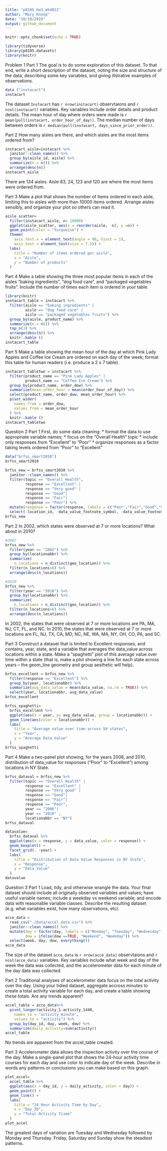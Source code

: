 ```yaml
---
title: "p8105_hw3_mk4022"
author: "Mary Knoop"
date: "10/10/2019"
output: github_document
---
```


```r
knitr::opts_chunk$set(echo = TRUE)
```

```r
library(tidyverse)
library(p8105.datasets)
library(knitr)
```

Problem 1
Part 1
The goal is to do some exploration of this dataset. To that end, write a short description of the dataset, noting the size and structure of the data, describing some key variables, and giving illstrative examples of observations. 
```r
data ("instacart")
instacart
```

The dataset `Instacart` has `r nrow(instacart)` observtaions and `r ncol(instacart)` variables. Key variables include order details and product details.  The mean hour of day where orders were made is `r mean(pull(instacart, order_hour_of_day))`. The median number of days between orders is `r median(pull(instacart, days_since_prior_order))`.

Part 2
How many aisles are there, and which aisles are the most items ordered from?
```r
instacart_aisle=instacart %>%
  janitor::clean_names() %>%
  group_by(aisle_id, aisle) %>%
  summarize(n = n()) %>%
  arrange(desc(n))
instacart_aisle
```
There are 134 aisles. Aisle 83, 24, 123 and 120 are where the most items were ordered from. 

Part 3
Make a plot that shows the number of items ordered in each aisle, limiting this to aisles with more than 10000 items ordered. Arrange aisles sensibly, and organize your plot so others can read it.
```r
aisle_scatter=
  filter(instacart_aisle, n> 10000)
  ggplot(aisle_scatter, aes(x = reorder(aisle, -n), y =n)) +
  geom_point(color = "turquoise") +
  theme(
    axis.text.x = element_text(angle = 90, hjust = 1), 
    axis.text = element_text(size = 7.5)) +
  labs(
    title = "Number of items ordered per aisle",
    x = "Aisle",
    y = "Number of products"
  )
```

Part 4
Make a table showing the three most popular items in each of the aisles “baking ingredients”, “dog food care”, and “packaged vegetables fruits”. Include the number of times each item is ordered in your table.
```r
library(knitr)
instacart_table = instacart %>%
  filter(aisle == "baking ingredients" | 
         aisle == "dog food care" | 
         aisle == "packaged vegetables fruits") %>%
  group_by(aisle, product_name) %>%
  summarize(n = n()) %>%
  top_n(3) %>%
  arrange(desc(n)) %>% 
  knitr::kable ()
instacart_table
```

Part 5
Make a table showing the mean hour of the day at which Pink Lady Apples and Coffee Ice Cream are ordered on each day of the week; format this table for human readers (i.e. produce a 2 x 7 table).
```r
instacart_tabletwo = instacart %>%
  filter(product_name == "Pink Lady Apples" | 
         product_name == "Coffee Ice Cream") %>%
  group_by(product_name, order_dow) %>%
  summarize(mean_order_hour = mean(order_hour_of_day)) %>%
  select(product_name, order_dow, mean_order_hour) %>%
  pivot_wider(
    names_from = order_dow,
    values_from = mean_order_hour
  ) %>%
  knitr::kable ()
instacart_tabletwo
```

Question 2
Part 1
First, do some data cleaning:
* format the data to use appropriate variable names;
* focus on the “Overall Health” topic
* include only responses from “Excellent” to “Poor”
* organize responses as a factor taking levels ordered from “Poor” to “Excellent”
```r
data("brfss_smart2010")
brfss_smart2010

brfss_new = brfss_smart2010 %>%
  janitor::clean_names() %>%
  filter(topic == "Overall Health", 
         response == "Excellent" | 
         response == "Very good" | 
         response == "Good"| 
         response == "Fair"|
         response == "Poor") %>%
  mutate(response = factor(response, labels = c("Poor","Fair","Good","Very good", "Excellent" ))) %>%
  select(-location_id, -data_value_footnote_symbol, -data_value_footnote)
brfss_new
```

Part 2
In 2002, which states were observed at 7 or more locations? What about in 2010?
```r
#2002
brfss_new %>%
  filter(year == "2002") %>%
  group_by(locationabbr) %>%
  summarize(
    n_locations = n_distinct(geo_location)) %>%
  filter(n_locations>6) %>%
  arrange(desc(n_locations)) 

#2010
brfss_new %>%
  filter(year == "2010") %>%
  group_by(locationabbr) %>%
  summarize(
    n_locations = n_distinct(geo_location)) %>%
  filter(n_locations>6) %>%
  arrange(desc(n_locations)) 
```
In 2002, the states that were observed at 7 or more locations are PA, MA, NJ, CT, FL, and NC.
In 2010, the states that were observed at 7 or more locations are FL, NJ, TX, CA, MD, NC, NE, WA, MA, NY, OH, CO, PA, and SC.

Part 3
Construct a dataset that is limited to Excellent responses, and contains, year, state, and a variable that averages the data_value across locations within a state. Make a “spaghetti” plot of this average value over time within a state (that is, make a plot showing a line for each state across years – the geom_line geometry and group aesthetic will help).
```r
brfss_excellent = brfss_new %>%
  filter(response == "Excellent") %>%
  group_by(year, locationabbr) %>%
  summarize(avg_data_value = mean(data_value, na.rm = TRUE)) %>%
  select(year, locationabbr, avg_data_value) 
brfss_excellent

brfss_spaghetti=
  brfss_excellent %>%
  ggplot(aes(x = year, y= avg_data_value, group = locationabbr)) +
  geom_line(aes(color = locationabbr)) +
  labs(
    title = "Average value over time across 50 states",
    x = "Year",
    y = "Average Data Value"
  )
brfss_spaghetti
```

Part 4
Make a two-panel plot showing, for the years 2006, and 2010, distribution of data_value for responses (“Poor” to “Excellent”) among locations in NY State.
```r
brfss_dataval = brfss_new %>%
  filter(topic == "Overall Health" | 
         response == "Excellent" | 
         response == "Very good" | 
         response == "Good"| 
         response == "Fair"|
         response == "Poor",
         year == "2006"| 
         year == "2010" ,
         locationabbr == "NY")  
brfss_dataval

datavalue=
  brfss_dataval %>%
  ggplot(aes(x = response, y = data_value, color = response)) +
  geom_boxplot() +
  facet_grid(. ~year) +
  labs(
    title = "Distribution of Data Value Responses in NY State",
    x = "Response",
    y = "Data Value"
  )
datavalue
```

Question 3
Part 1
Load, tidy, and otherwise wrangle the data. Your final dataset should include all originally observed variables and values; have useful variable names; include a weekday vs weekend variable; and encode data with reasonable variable classes. Describe the resulting dataset (e.g. what variables exist, how many observations, etc).
```r
acce_data = 
  read_csv("./Data/accel_data.csv") %>%
  janitor::clean_names() %>%
  mutate(day = factor(day, labels = c("Monday", "Tuesday", "Wednesday", "Thursday", "Friday",     "Saturday", "Sunday")), dow = day == "Saturday" | day == "Sunday",
         dow = ifelse(dow ==TRUE, "Weekend", "Weekday")) %>% 
  select(week, day, dow, everything()) 
acce_data
```
The size of the dataset `acce_data` is `r nrow(acce_data)` observtaions and `r ncol(acce_data)` variables. Key variables include what week and day of the week the data was collected, and the accelerometer data for each minute of the day data was collected. 

Part 2
Traditional analyses of accelerometer data focus on the total activity over the day. Using your tidied dataset, aggregate accross minutes to create a total activity variable for each day, and create a table showing these totals. Are any trends apparent?
```r
accel_table = acce_data%>%
  pivot_longer(activity_1:activity_1440,
    names_to = "activity_minute",
    values_to = "activity") %>% 
  group_by(day_id, day, week, dow) %>% 
  summarize(daily_activity=sum(activity)) 
accel_table
```
No trends are apparent from the accel_table created. 

Part 3
Accelerometer data allows the inspection activity over the course of the day. Make a single-panel plot that shows the 24-hour activity time courses for each day and use color to indicate day of the week. Describe in words any patterns or conclusions you can make based on this graph.
```r
plot_accel=
  accel_table %>%
  ggplot(aes(x = day_id, y = daily_activity, color = day)) +
  geom_point() +
  geom_line() +
  labs(
    title = "24 Hour Activity Time by Day",
    x = "Day_ID",
    y = "Total Activity Tiime"
  )
plot_accel
```
The greatest days of variation are Tuesday and Wednesday followed by Monday and Thursday. Friday, Saturday and Sunday show the steadiest patterns.  



